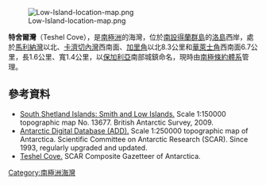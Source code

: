 [[Image:Low-Island-location-map.png|thumb]]

{{coord|63|17|17|S|62|15|08|W|display=title}}

'''特舍爾灣'''（Teshel Cove），是[[南極洲|南極洲]]的海灣，位於[[南設得蘭群島|南設得蘭群島]]的[[洛島_(南設得蘭群島)|洛島]]西岸，處於[[馬利納灣|馬利納灣]]以北、[[卡濟切內灣|卡濟切內灣]]西南面、[[加里角|加里角]]以北8.3公里和[[華萊士角|華萊士角]]西南面6.7公里，長1.6公里、寬1.4公里，以[[保加利亞|保加利亞]]南部城鎮命名，現時由[[南極條約體系|南極條約體系]]管理。

==參考資料==
* [http://data.aad.gov.au/aadc/mapcat/display_map.cfm?map_id=13677 South Shetland Islands: Smith and Low Islands.] {{Wayback|url=http://data.aad.gov.au/aadc/mapcat/display_map.cfm?map_id=13677 |date=20120324145301 }} Scale 1:150000 topographic map No. 13677. British Antarctic Survey, 2009.
* [http://www.add.scar.org Antarctic Digital Database (ADD).] {{Wayback|url=http://www.add.scar.org/ |date=20170305000653 }} Scale 1:250000 topographic map of Antarctica. Scientific Committee on Antarctic Research (SCAR). Since 1993, regularly upgraded and updated.
* [http://data.aad.gov.au/aadc/gaz/scar/display_name.cfm?gaz_id=136869 Teshel Cove.] {{Wayback|url=http://data.aad.gov.au/aadc/gaz/scar/display_name.cfm?gaz_id=136869 |date=20120324145340 }} SCAR Composite Gazetteer of Antarctica.

{{Antarctica-geo-stub}}
[[Category:南極洲海灣|Category:南極洲海灣]]